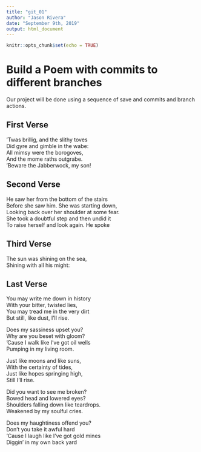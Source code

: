 ```yaml
---
title: "git_01"
author: "Jason Rivera"
date: "September 9th, 2019"
output: html_document
---
```


```r
knitr::opts_chunk$set(echo = TRUE)
```
# Build a Poem with commits to different branches
Our project will be done using a sequence of save and commits and branch actions.
<!-- Do not modify or change any text in "!--" bracketed areas such as this --- these are instructions to
you, if you change any of this the git program will notice it and compromise your git merging strategy !-->

## First Verse
'Twas brillig, and the slithy toves   
Did gyre and gimble in the wabe:  
All mimsy were the borogoves,  
And the mome raths outgrabe.  
'Beware the Jabberwock, my son!  
<!--Put the first five lines of a poem by Lewis Carrol in this section!-->

## Second Verse
<!--Put the first five lines of a poem by Robert Frost here!-->
He saw her from the bottom of the stairs  
Before she saw him.  She was starting down,  
Looking back over her shoulder at some fear.  
She took a doubtful step and then undid it  
To raise herself and look again.  He spoke  

## Third Verse
<!--Put the first two verses of The Walrus and the Carpenter here!-->The sun was shining on the sea,  
      Shining with all his might:  

## Last Verse
<!--Put a short poem of your choice 8-20 lines,here!-->You may write me down in history  
With your bitter, twisted lies,  
You may tread me in the very dirt  
But still, like dust, I'll rise.  

Does my sassiness upset you?  
Why are you beset with gloom?  
'Cause I walk like I've got oil wells  
Pumping in my living room.  

Just like moons and like suns,  
With the certainty of tides,  
Just like hopes springing high,  
Still I'll rise.  

Did you want to see me broken?  
Bowed head and lowered eyes?  
Shoulders falling down like teardrops.  
Weakened by my soulful cries.  

Does my haughtiness offend you?  
Don't you take it awful hard  
'Cause I laugh like I've got gold mines  
Diggin' in my own back yard  
